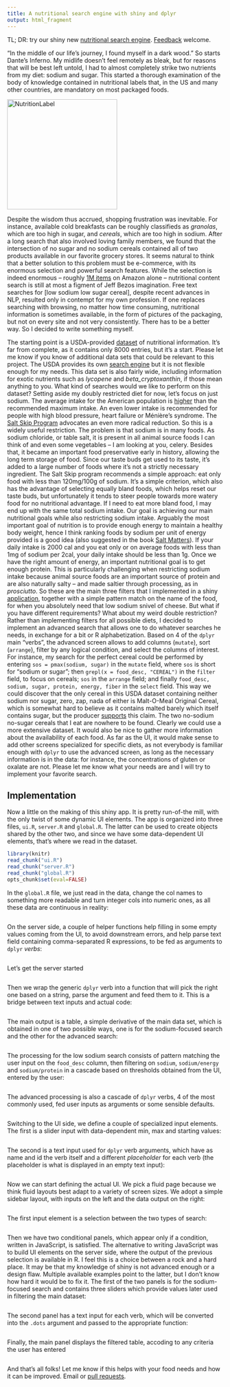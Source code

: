 ```yaml
---
title: A nutritional search engine with shiny and dplyr
output: html_fragment
---
```


TL; DR: try our shiny new [nutritional search engine](https://piccolbo.shinyapps.io/foodbase/). [Feedback](mailto:foodbase@piccolboni.info) welcome.

<!-- more -->

“In the middle of our life's journey, I found myself in a dark wood.” So starts Dante's Inferno. My midlife doesn't feel remotely as bleak, but for reasons that will be best left untold, I had to almost completely strike two nutrients from my diet: sodium and sugar. This started a thorough examination of the body of knowledge contained in nutritional labels  that, in the US and many other countries, are mandatory on most packaged foods.

<a title="By Jaidan899 (Own work) [CC BY-SA 4.0 (http://creativecommons.org/licenses/by-sa/4.0)], via Wikimedia Commons" href="https://commons.wikimedia.org/wiki/File%3ANutritionLabel.png"><img width="256" alt="NutritionLabel" src="https://upload.wikimedia.org/wikipedia/commons/thumb/c/c7/NutritionLabel.png/256px-NutritionLabel.png"/></a>

Despite the wisdom thus accrued, shopping frustration was inevitable. For instance, available cold breakfasts can be roughly classifieds as *granolas*, which are too high in sugar, and *cereals*, which are too high in sodium. After a long search that also involved loving family members, we found that the intersection of no sugar and no sodium cereals contained all of two products available in our favorite grocery stores. It seems natural to think that a better solution to this problem must be e-commerce, with its enormous selection and powerful search features. While the selection is indeed enormous -- roughly [1M items](https://www.amazon.com/b/ref=sd_per_3_16310101?_encoding=UTF8&node=16310101) on Amazon alone -- nutritional content search is still at most a figment of Jeff Bezos imagination. Free text searches for [low sodium low sugar cereal], despite recent advances in NLP, resulted only in contempt for my own profession. If one replaces searching with browsing, no matter how time consuming, nutritional information is sometimes available, in the form of pictures of the packaging, but not on every site and not very consistently. There has to be a better way. So I decided to write something myself.


The starting point is a USDA-provided [dataset](http://www.ars.usda.gov/Services/docs.htm?docid=25700) of nutritional information. It's far from complete, as it contains only 8000 entries, but it's a start. Please let me know if you know of additional data sets that could be relevant to this project. The USDA provides its own [search engine](https://ndb.nal.usda.gov/ndb/nutrients/index) but it is not flexible enough for my needs. This data set is  also fairly wide, including information for exotic nutrients such as *lycopene* and *beta_cryptoxanthin*, if those mean anything to you. What kind of searches would we like to perform on this dataset? Setting aside my doubly restricted diet for now, let's focus on just sodium. The average intake for the American population is [higher](http://www.mayoclinic.org/healthy-lifestyle/nutrition-and-healthy-eating/in-depth/sodium/art-20045479) than the recommended maximum intake. An even lower intake is recommended for people with high blood pressure, heart failure or Ménière's syndrome. The [Salt Skip Program](http://www.saltmatters.org/)  advocates an even more radical reduction. So this is a widely useful restriction. The problem is that sodium is in many foods. As sodium chloride, or table salt, it is present in all animal source foods I can think of and even some vegetables -- I am looking at you, celery. Besides that, it became an important food preservative early in history, allowing the long term storage of food. Since our taste buds get used to its taste, it's added to a large number of foods where it's not a strictly necessary ingredient. The Salt Skip program recommends a simple approach: eat only food with less than 120mg/100g of sodium. It's a simple criterion, which also has the advantage of selecting equally bland foods, which helps reset our taste buds, but unfortunately it tends to steer people towards more watery food for no nutritional advantage. If I need to eat more bland food, I may end up with the same total sodium intake. Our goal is  achieving our main nutritional goals while also restricting sodium intake. Arguably the most important goal of nutrition is to provide enough energy to maintain a healthy body weight, hence I think ranking foods by sodium per unit of energy provided is a good idea (also suggested in the book [Salt Matters](http://www.saltmatters.org/)). If your daily intake is 2000 cal and you eat only or on average foods with less than 1mg of sodium per 2cal, your daily intake should be less than 1g. Once we have the right amount of energy, an important nutritional goal is to get enough protein. This is particularly challenging when restricting sodium intake because animal source foods are an important source of protein and are also naturally salty -- and made saltier through processing, as in *prosciutto*. So these are the main three filters that I implemented in a shiny [application](https://piccolbo.shinyapps.io/foodbase/), together with a simple pattern match on the name of the food, for when you absolutely need that low sodium snivel of cheese. But what if you have different requirements? What about my weird double restriction? Rather than implementing filters for all possible diets, I decided to implement an advanced search that allows one to do whatever searches he needs, in exchange for a bit or R alphabetization. Based on 4 of the `dplyr` main "verbs", the advanced screen allows to add columns (`mutate`), sort (`arrange`), filter by any logical condition, and select the columns of interest. For instance, my search for the perfect cereal could be performed by entering `sos = pmax(sodium, sugar)` in the `mutate` field, where `sos` is short for "sodium or sugar"; then `grepl(x = food_desc, "CEREAL")` in the `filter` field, to focus on cereals; `sos` in the `arrange` field; and finally `food_desc, sodium, sugar, protein, energy, fiber` in the `select` field. This way we could discover that the only cereal in this USDA dataset containing neither sodium nor sugar, zero, zap, nada of either is Malt-O-Meal Original Cereal, which is somewhat hard to believe as it contains malted barely which itself contains sugar, but the producer [supports](http://www.maltomeal.com/product/original/) this claim. The two no-sodium no-sugar cereals that I eat are nowhere to be found. Clearly we could use a more extensive dataset. It would also be nice to gather more information about the availability of each food. As far as the UI, it would make sense to add other screens specialized for specific diets, as not everybody is familiar enough with `dplyr` to use the advanced screen, as long as the necessary information is in the data: for instance, the concentrations of gluten or oxalate are not. Please let me know what your needs are and I will try to implement your favorite search.

## Implementation

Now a little on the making of this shiny app. It is pretty run-of-the mill, with the only twist of some dynamic UI elements.
The app is organized into three files, `ui.R`, `server.R` and `global.R`. The latter can be used to create objects shared by the other two, and since we have some data-dependent UI elements, that's where we read in the dataset.

```r
library(knitr)
read_chunk("ui.R")
read_chunk("server.R")
read_chunk("global.R")
opts_chunk$set(eval=FALSE)
```

In the `global.R` file, we just read in the data, change the col names to something more readable and turn integer cols into numeric ones, as all these data are continuous in reality:
```r
```

On the server side, a couple of helper functions help filling in some empty values coming from the UI, to avoid downstream errors, and help parse text field containing comma-separated R expressions, to be fed as arguments to `dplyr` *verbs*:

```r
```

Let's get the server started
```r
```

Then we wrap the generic `dplyr` verb into a function that will pick the right one based on a string, parse the argument and feed them to it. This is a bridge between text inputs and actual code:

```r
```

The main output is a table, a simple derivative of the main data set, which is obtained in one of two possible ways, one is for the sodium-focused search and the other for the advanced search:

```r
```

The processing for the low sodium search consists of pattern matching the user input on the `food_desc` column, then filtering on `sodium`,  `sodium/energy` and `sodium/protein` in a cascade based on thresholds obtained from the UI, entered by the user:

```r
```

The advanced processing is also a cascade of `dplyr` verbs, 4 of the most commonly used, fed user inputs as arguments or some sensible defaults.
```r
```


Switching to the UI side, we define a couple of specialized input elements. The first is a slider input with data-dependent min, max and starting values:
```r
```

The second is a text input used for `dplyr` verb arguments, which have as name and id the verb itself and a different *placeholder* for each verb (the placeholder is what is displayed in an empty text input):
```r
```

Now we can start defining the actual UI. We pick a fluid page because we think fluid layouts best adapt to a variety of screen sizes. 
We adopt a simple sidebar layout, with inputs on the left and the data output on the right: 

```r
```

The first input element is a selection between the two types of search:
```r
```

Then we have two conditional panels, which appear only if a condition, written in JavaScript, is satisfied. The alternative to writing JavaScript was to build UI elements on the server side, where the output of the previous selection is available in R. I feel this is a choice between a rock and a hard place. It may be that my knowledge of shiny is not advanced enough or a design flaw. Multiple available examples point to the latter, but I don't know how hard it would be to fix it. The first of the two panels is for the sodium-focused search and contains three sliders which provide values later used in filtering the main dataset:

```r
```

The second panel has a text input for each verb, which will be converted into the `.dots` argument and passed to the appropriate function:

```r
```

Finally, the main panel displays the filtered table, accoding to any criteria the user has entered

```r
```

And that's all folks! Let me know if this helps with your food needs and how it can be improved. Email or [pull requests](https://github.com/piccolbo/foodbaseshiny).
